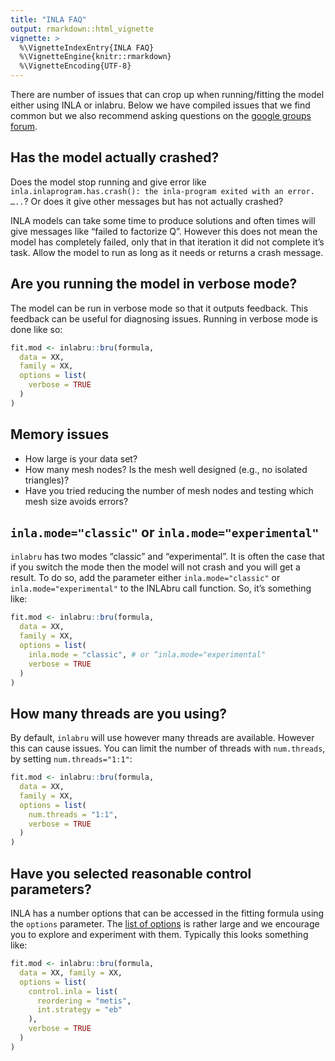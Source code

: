 ```yaml
---
title: "INLA FAQ"
output: rmarkdown::html_vignette
vignette: >
  %\VignetteIndexEntry{INLA FAQ}
  %\VignetteEngine{knitr::rmarkdown}
  %\VignetteEncoding{UTF-8}
---
```


There are number of issues that can crop up when running/fitting the model either using INLA or inlabru. Below we have compiled issues that we find common but we also recommend asking questions on the [google groups forum](https://groups.google.com/g/r-inla-discussion-group).

## Has the model actually crashed?

Does the model stop running and give error like `inla.inlaprogram.has.crash(): the inla-program exited with an error. …..`? Or does it give other messages but has not actually crashed?

INLA models can take some time to produce solutions and often times will give messages like "failed to factorize Q". However this does not mean the model has completely failed, only that in that iteration it did not complete it's task. Allow the model to run as long as it needs or returns a crash message.

## Are you running the model in verbose mode?

The model can be run in verbose mode so that it outputs feedback. This feedback can be useful for diagnosing issues. Running in verbose mode is done like so:

```r
fit.mod <- inlabru::bru(formula,
  data = XX,
  family = XX,
  options = list(
    verbose = TRUE
  )
)
```

## Memory issues

- How large is your data set?
- How many mesh nodes? Is the mesh well designed (e.g., no isolated triangles)?
- Have you tried reducing the number of mesh nodes and testing which mesh size avoids errors?
 

## `inla.mode="classic"` or `inla.mode="experimental"`

`inlabru` has two modes "classic" and "experimental". It is often the case that if you switch the mode then the model will not crash and you will get a result. To do so, add the parameter either `inla.mode="classic"` or `inla.mode="experimental"` to the INLAbru call function. So, it’s something like:

```r
fit.mod <- inlabru::bru(formula,
  data = XX,
  family = XX,
  options = list(
    inla.mode = "classic", # or “inla.mode="experimental"
    verbose = TRUE
  )
)
```

## How many threads are you using?

By default, `inlabru` will use however many threads are available. However this can cause issues. You can limit the number of threads with `num.threads`, by setting `num.threads="1:1"`:

```r
fit.mod <- inlabru::bru(formula,
  data = XX,
  family = XX,
  options = list(
    num.threads = "1:1",
    verbose = TRUE
  )
)
```

## Have you selected reasonable control parameters?

INLA has a number options that can be accessed in the fitting formula using the `options` parameter. The [list of options](https://www.rdocumentation.org/packages/inlabru/versions/2.9.0/topics/bru_options) is rather large and we encourage you to explore and experiment with them. Typically this looks something like:

```r
fit.mod <- inlabru::bru(formula,
  data = XX, family = XX,
  options = list(
    control.inla = list(
      reordering = "metis",
      int.strategy = "eb"
    ),
    verbose = TRUE
  )
)
```
